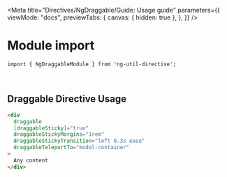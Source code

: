 
<Meta
  title="Directives/NgDraggable/Guide: Usage guide"
  parameters={{
    viewMode: "docs",
    previewTabs: {
      canvas: { hidden: true },
    },
  }}
/>

# Module import

`import { NgDraggableModule } from 'ng-util-directive';`

<br />

## Draggable Directive Usage

```html
<div
  draggable
  [draggableSticky]="true"
  draggableStickyMargins="1rem"
  draggableStickyTransition="left 0.3s ease"
  draggableTeleportTo="modal-container"
>
  Any content
</div>
```
